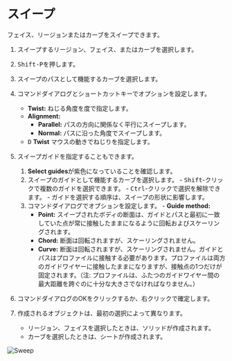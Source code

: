 
# スイープ

<Reference shortcut="Shift-P" command="Sweep" button="コマンドバー右" />

フェイス、リージョンまたはカーブをスイープできます。

1. スイープするリージョン、フェイス、またはカーブを選択します。
2. <kbd>Shift-P</kbd>を押します。
3. スイープのパスとして機能するカーブを選択します。
4. コマンドダイアログとショートカットキーでオプションを設定します。
   - **Twist:**  ねじる角度を度で指定します。
   - **Alignment:**
      - **Parallel:** パスの方向に関係なく平行にスイープします。 
      - **Normal:** パスに沿った角度でスイープします。    
   - <kbd>D</kbd> **Twist** マウスの動きでねじりを指定します。
5. スイープガイドを指定することもできます。
      1. **Select guides**が紫色になっていることを確認します。
      2. スイープのガイドとして機能するカーブを選択します。
        - <kbd>Shift</kbd>-クリックで複数のガイドを選択できます。
        - <kbd>Ctrl</kbd>-クリックで選択を解除できます。
        - ガイドを選択する順序は、スイープの形状に影響します。
      3. コマンドダイアログでオプションを設定します。
        - **Guide method:**
          - **Point:** スイープされたボディの断面は、ガイドとパスと最初に一致していた点が常に接触したままになるように回転およびスケーリングされます。
          - **Chord:**  断面は回転されますが、スケーリングされません。
          - **Curve:** 断面は回転されますが、スケーリングされません。ガイドとパスはプロファイルに接触する必要があります。プロファイルは両方のガイドワイヤーに接触したままになりますが、接触点の1つだけが固定されます。（注: プロファイルは、ふたつのガイドワイヤー間の最大距離を跨ぐのに十分な大きさでなければなりません。）
6. コマンドダイアログのOKをクリックするか、右クリックで確定します。

7. 作成されるオブジェクトは、最初の選択によって異なります。
   - リージョン、フェイスを選択したときは、ソリッドが作成されます。
   - カーブを選択したときは、シートが作成されます。

![Sweep](/img/sweep.gif)



